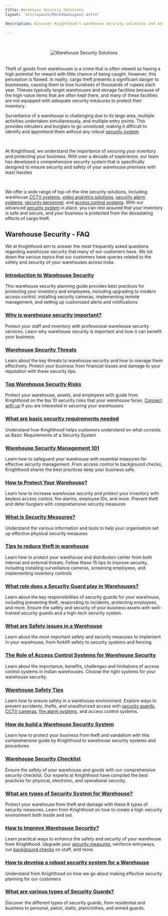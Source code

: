```yaml
---
title: Warehouse Security Solutions
layout: 'src/layouts/MarkdownLayout.astro'

description: Discover Knighthood's warehouse security solutions and answers to common queries. Protect your business with our advanced security measures

---
```


<br/>
<br/>

<center> <img src= "/tips.png" alt="Warehouse Security Solutions" /> </center>

<br/>
<br/>
Theft of goods from warehouses is a crime that is often viewed as having a high potential for reward with little chance of being caught. However, this perception is flawed. In reality, cargo theft presents a significant danger to businesses, causing them to lose hundreds of thousands of rupees each year. Thieves typically target warehouses and storage facilities because of the high-value items that are often kept there, and many of these facilities are not equipped with adequate security measures to protect their inventory.

<br/>

Surveillance of a warehouse is challenging due to its large area, multiple activities undertaken simultaneously, and multiple entry points. This provides intruders and burglars to go unnoticed, making it difficult to identify and apprehend them without any robust [security system](/security/intro).

<br/>

At Knighthood, we understand the importance of securing your inventory and protecting your business. With over a decade of experience, our team has developed a comprehensive security system that is specifically designed to ensure security and safety of your warehouse premises with least hassles

<br/>

We offer a wide range of top-of-the-line security solutions, including warehouse [CCTV systems](/services/security/ess/cctv), [video analytics solutions](/blog/video-analytics), [security alarm systems](/services/security/ess/cctv), [security personnel](/services/security/iss/static-guarding), and [access control systems](/blog/security/access-warehouse). With our advanced [security system](https://docs.knighthood.co/security/intro) in place, you can rest assured that your inventory is safe and secure, and your business is protected from the devastating effects of cargo theft.

## Warehouse Security - FAQ
We at Knighthood aim to answer the most frequently asked questions regarding warehouse security that many of our customers have. We list down the various topics that our customers have queries related to the safety and security of your warehouses across India.

### [Introduction to Warehouse Security](/blog/warehouse-security-planning)
This warehouse security planning guide provides best practices for protecting your inventory and employees, including upgrading to modern access control, installing security cameras, implementing remote management, and setting up customized alerts and notifications

### [Why is warehouse security important?](/blog/why-warehouse-security)
Protect your staff and inventory with professional warehouse security services. Learn why warehouse security is important and how it can benefit your business.

### [Warehouse Security Threats](/blog/threat-warehouse)
Learn about the key threats to warehouse security and how to manage them effectively. Protect your business from financial losses and damage to your reputation with these security tips.

### [Top Warehouse Security Risks](/blog/security-risk-warehouses)
Protect your warehouse, assets, and employees with guide from Knighthood on the top 10 security risks that your warehouse faces. [Connect with us](/contact) if you are interested in securing your warehouses

### [What are basic security requirements needed](https://docs.knighthood.co/security/requirements/governance)
Understand how Knighthood helps customers understand on what consists as Basic Requirements of a Security System


### [Warehouse Security Management 101](/blog/guide-warehouse-security)
Learn how to safeguard your warehouse with essential measures for effective security management. From access control to background checks, Knighthood shares the best practices keep your business safe.

### [How to Protect Your Warehouse?](/blog/comprehensive-warehouse-security)
Learn how to increase warehouse security and protect your inventory with keyless access control, fire alarms, employee IDs, and more. Prevent theft and deter burglars with comprehensive security measures

### [What is Security Measures?](https://docs.knighthood.co/security/measures/physical)
Understand the various information and tools to help your organisation set up effective physical security measures 

### [Tips to reduce theft in warehouse](/blog/tips-warehouse-security)
Learn how to protect your warehouse and distribution center from both internal and external threats. Follow these 15 tips to improve security, including installing surveillance cameras, screening employees, and implementing inventory controls

### [What role does a Security Guard play in Warehouses?](/blog/role-warehouse-security)
Learn about the key responsibilities of security guards for your warehouse, including preventing theft, responding to incidents, protecting employees, and more. Ensure the safety and security of your business assets with well-trained security guards and a high-tech security system. 

### [What are Safety issues in a Warehouse](/blog/warehouse-safety)
Learn about the most important safety and security measures to implement in your warehouse, from forklift safety to security systems and fencing. 


### [The Role of Access Control Systems for Warehouse Security](/blog/the-role-of-access-control-systems-for-warehouse-security)
Learn about the importance, benefits, challenges and limitations of access control systems in Indian warehouses. Choose the right systems for your warehouse security.

### [Warehouse Safety Tips](/blog/warehouse-security)
Learn how to ensure safety in a warehouse environment. Explore ways to prevent accidents, thefts, and unauthorized access with [security guards](/services/security/iss/static-guarding), [CCTV cameras](/services/security/ess/cctv), [fire alarm systems](/services/Security/iss/fire), and access control systems.


### [How do build a Warehouse Security System](/blog/warehouse-security-system)
Learn how to protect your business from theft and vandalism with this comprehensive guide by Knighthood to warehouse security systems and procedures

### [Warehouse Security Checklist](/blog/checklist-warehouse)
Ensure the safety of your warehouse and goods with our comprehensive security checklist. Our experts at Knighthood have compiled the best practices for physical, electronic, and operational security.

### [What are types of Security System for Warehouse?](/blog/security-types-warehouse)
Protect your warehouse from theft and damage with these 8 types of security measures. Learn from Knighthood on how to create a high-security environment both inside and out.

### [How to Improve Warehouse Security?](/blog/security/six-ways-warehouse) 
Learn practical ways to enhance the safety and security of your warehouse from Knighthood. Upgrade your [security measures](/security/category/security-measures), reinforce entryways, run [background checks](/services/verification) on staff, and more.

### [How to develop a robust security system for a Warehouse](https://docs.knighthood.co/security/planning/strategy)
Understand from Knighthood on how we go about making effective security planning for our customers

### [What are various types of Security Guards?](/blog/security-guards)
Discover the different types of security guards, from residential and business to personal, patrol, static, plainclothes, and armed guards.

<br/>
